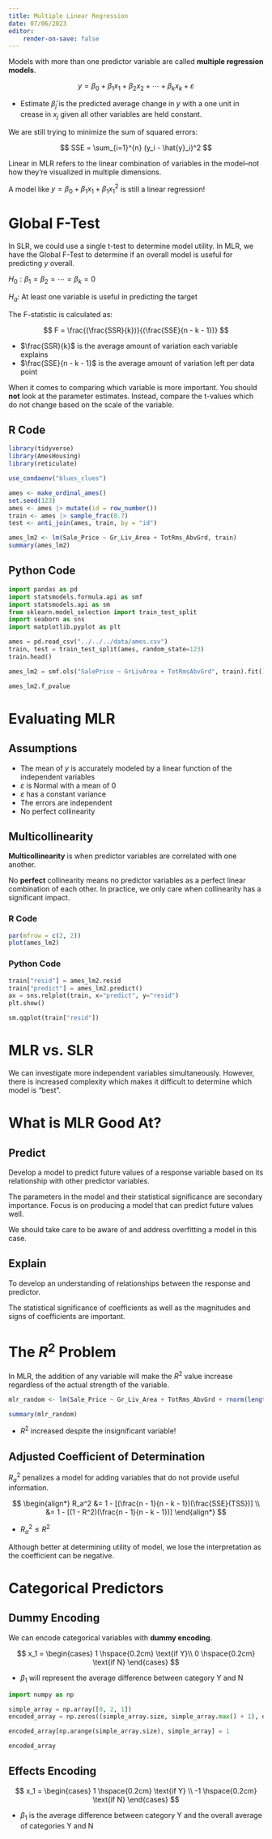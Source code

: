 ```yaml
---
title: Multiple Linear Regression
date: 07/06/2023
editor:
    render-on-save: false
---
```


Models with more than one predictor variable are called **multiple regression models**.

$$
y = \beta_0 + \beta_1x_1 + \beta_2x_2 + \cdots + \beta_kx_k + \varepsilon
$$

-   Estimate $\hat{\beta}_j$ is the predicted average change in $y$ with a one unit in crease in $x_j$ given all other variables are held constant.

We are still trying to minimize the sum of squared errors:

$$
SSE = \sum_{i=1}^{n} (y_i - \hat{y}_i)^2
$$

Linear in MLR refers to the linear combination of variables in the model--not how they're visualized in multiple dimensions.

A model like $y = \beta_0 + \beta_1x_1 + \beta_1x_1^2$ is still a linear regression!

# Global F-Test

In SLR, we could use a single t-test to determine model utility. In MLR, we have the Global F-Test to determine if an overall model is useful for predicting $y$ overall.

::: {.text-center}
$H_0: \beta_1 = \beta_2 = \cdots = \beta_k = 0$

$H_a:$ At least one variable is useful in predicting the target
:::

The F-statistic is calculated as:

$$
F = \frac{(\frac{SSR}{k})}{(\frac{SSE}{n - k - 1})}
$$

-   $\frac{SSR}{k}$ is the average amount of variation each variable explains
-   $\frac{SSE}{n - k - 1}$ is the average amount of variation left per data point

When it comes to comparing which variable is more important. You should **not** look at the parameter estimates. Instead, compare the t-values which do not change based on the scale of the variable. 

## R Code

```r
library(tidyverse)
library(AmesHousing)
library(reticulate)

use_condaenv("blues_clues")

ames <- make_ordinal_ames()
set.seed(123)
ames <- ames |> mutate(id = row_number())
train <- ames |> sample_frac(0.7)
test <- anti_join(ames, train, by = "id")

ames_lm2 <- lm(Sale_Price ~ Gr_Liv_Area + TotRms_AbvGrd, train)
summary(ames_lm2)
```

## Python Code

```python
import pandas as pd
import statsmodels.formula.api as smf
import statsmodels.api as sm
from sklearn.model_selection import train_test_split
import seaborn as sns
import matplotlib.pyplot as plt

ames = pd.read_csv("../../../data/ames.csv")
train, test = train_test_split(ames, random_state=123)
train.head()
```

```python
ames_lm2 = smf.ols("SalePrice ~ GrLivArea + TotRmsAbvGrd", train).fit()

ames_lm2.f_pvalue
```

# Evaluating MLR

## Assumptions

-   The mean of $y$ is accurately modeled by a linear function of the independent variables
-   $\varepsilon$ is Normal with a mean of 0
-   $\varepsilon$ has a constant variance
-   The errors are independent
-   No perfect collinearity

## Multicollinearity

**Multicollinearity** is when predictor variables are correlated with one another.

No **perfect** collinearity means no predictor variables as a perfect linear combination of each other. In practice, we only care when collinearity has a significant impact.

### R Code

```r
par(mfrow = c(2, 2))
plot(ames_lm2)
```

### Python Code

```python
train["resid"] = ames_lm2.resid
train["predict"] = ames_lm2.predict()
ax = sns.relplot(train, x="predict", y="resid")
plt.show()
```

```python
sm.qqplot(train["resid"])
```

# MLR vs. SLR

We can investigate more independent variables simultaneously. However, there is increased complexity which makes it difficult to determine which model is "best".

# What is MLR Good At?

## Predict

Develop a model to predict future values of a response variable based on its relationship with other predictor variables.

The parameters in the model and their statistical significance are secondary importance. Focus is on producing a model that can predict future values well.

We should take care to be aware of and address overfitting a model in this case.

## Explain

To develop an understanding of relationships between the response and predictor.

The statistical significance of coefficients as well as the magnitudes and signs of coefficients are important.

# The $R^2$ Problem

In MLR, the addition of any variable will make the $R^2$ value increase regardless of the actual strength of the variable.

```r
mlr_random <- lm(Sale_Price ~ Gr_Liv_Area + TotRms_AbvGrd + rnorm(length(Sale_Price), 0, 1), train)

summary(mlr_random)
```

-   $R^2$ increased despite the insignificant variable!

## Adjusted Coefficient of Determination

$R_a^2$ penalizes a model for adding variables that do not provide useful information.

$$
\begin{align*}
R_a^2 &= 1 - [(\frac{n - 1}{n - k - 1})(\frac{SSE}{TSS})] \\
&= 1 - [(1 - R^2)(\frac{n - 1}{n - k - 1})]
\end{align*}
$$

-   $R_a^2 \leq R^2$

Although better at determining utility of model, we lose the interpretation as the coefficient can be negative.

# Categorical Predictors

## Dummy Encoding

We can encode categorical variables with **dummy encoding**.

$$
x_1 = 
\begin{cases}
1 \hspace{0.2cm} \text{if Y}\\
0 \hspace{0.2cm} \text{if N}
\end{cases}
$$

-   $\beta_1$ will represent the average difference between category Y and N

```python
import numpy as np

simple_array = np.array([0, 2, 1])
encoded_array = np.zeros((simple_array.size, simple_array.max() + 1), dtype=int)

encoded_array[np.arange(simple_array.size), simple_array] = 1

encoded_array
```

## Effects Encoding

$$
x_1 =
\begin{cases}
1 \hspace{0.2cm} \text{if Y} \\
-1 \hspace{0.2cm} \text{if N}
\end{cases}
$$

-   $\beta_1$ is the average difference between category Y and the overall average of categories Y and N


